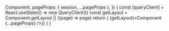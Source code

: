 
  Component,
  pageProps: { session, ...pageProps },
}) {
  const [queryClient] = React.useState(() => new QueryClient())
  const getLayout = Component.getLayout || ((page) => page)
  return (
    <QueryClientProvider client={queryClient}>
      <SessionProvider session={session}>
        {getLayout(<Component {...pageProps} />)}
      </SessionProvider>
      <ReactQueryDevtools initialIsOpen={false} />
      <Analytics />
    </QueryClientProvider>
  )
}
